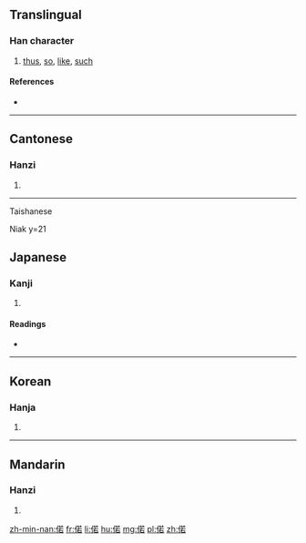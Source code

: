 ==Translingual==

===Han character===
{{Han char|rn=9|rad=人|as=09|sn=11|four=24264|canj=OTKR|ids=⿰亻若}}

# [[thus]], [[so]], [[like]], [[such]]

====References====
* {{Han ref|kx=0110.080|dkj=00840|dj=0235.030|hdz=10171.060|uh=504C|ud=20556|bh=B0B4|bd=45236}}

----

==Cantonese==

===Hanzi===
{{yue-hanzi|jyut=|y=ye6}}

# {{defn|lang=yue|sort=人09}}

----

Taishanese

Niak y=21

==Japanese==

===Kanji===
{{ja-kanji|grade=|rs=人09}}

# {{defn|lang=ja|sort=人09}}

====Readings====
* {{ja-readings|on=[[じゃ]] (ja), [[にゃ]] (nya)|kun=[[このような]] (konoyouna), [[このように]] (konoyouni)}}

----

==Korean==

===Hanja===
{{ko-hanja|hangeul=야|rv=ya|mr=ya}}

# {{defn|lang=ko|sort=人09}}

----

==Mandarin==

===Hanzi===
{{cmn-hanzi|pin=[[ruò]] ([[ruo4]])|wg=jo<sup>4</sup>}}

# {{defn|lang=cmn|sort=人09}}

[[zh-min-nan:偌]]
[[fr:偌]]
[[li:偌]]
[[hu:偌]]
[[mg:偌]]
[[pl:偌]]
[[zh:偌]]